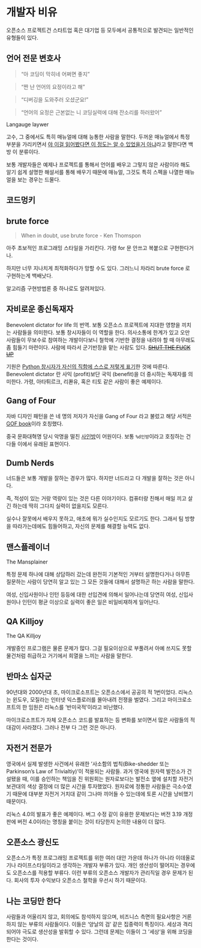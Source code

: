 # 개발자 비유 {#developer-tropes}

오픈소스 프로젝트건 스타트업 혹은 대기업 등 모두에서 공통적으로 발견되는 일반적인 유형들이 있다.

## 언어 전문 변호사 {#language-lawyer}
> "아 코딩이 막히네 어쩌면 좋지"

> "짠 난 언어의 요정이라고 해"

> "디버깅을 도와주러 오셨군요!"

> "언어의 요정은 근본없는 니 코딩실력에 대해 잔소리를 하러왔어"

Langauge laywer

고수, 그 중에서도 특히 매뉴얼에 대해 능통한 사람을 말한다. 두꺼운 매뉴얼에서 특정 부분을 가리키면서 [야 이걸 읽어봤다면 이 정도는 알 수 있었을거 아냐](#RTFM)라고 말한다면 백방 이 분류이다.

보통 개발자들은 예제나 프로젝트를 통해서 언어를 배우고 그렇지 않은 사람이라 해도 알기 쉽게 설명한 해설서를 통해 배우기 때문에 매뉴얼, 그것도 특히 스펙을 나열한 매뉴얼을 보는 경우는 드물다.

## 코드멍키 {#code-monkey}

## brute force {#brute-force}
> When in doubt, use brute force
> - Ken Thomspon

아주 초보적인 프로그래밍 스타일을 가리킨다. 가령 for 문 안쓰고 복붙으로 구현한다거나.

하지만 너무 지나치게 최적화하다가 망할 수도 있다. 그러느니 차라리 brute force 로 구현하는게 백배낫다.

알고리즘 구현방법론 중 하나로도 알려져있다.

## 자비로운 종신독재자 {#BDFL}

Benevolent dictator for life 의 번역. 보통 오픈소스 프로젝트에 지대한 영향을 끼치는 사람들을 의미한다. 보통 창시자들이 이 역할을 한다. 의사소통에 한계가 있고 오만 사람들이 무보수로 참여하는 개발이다보니 철학에 기반한 결정을 내려야 할 때 아무래도 좀 힘들기 마련이다. 사람에 따라서 군기반장을 맡는 사람도 있다. ~~[SHUT THE FUCK UP](https://lkml.org/lkml/2012/12/23/75)~~

기원은 [Python 창시자가 자신의 직함에 스스로 저렇게 표기](http://www.artima.com/weblogs/viewpost.jsp?thread=235725)한 것에 따른다. Benevolent dictator 란 사익 (profit)보단 국익 (benefit)을 더 중시하는 독재자를 의미한다. 가령, 아타튀르크, 리콴유, 혹은 티토 같은 사람이 좋은 예제이다.

## Gang of Four {#Gang-of-Four}
자바 디자인 패턴을 쓴 네 명의 저자가 자신을 Gang of Four 라고 불렀고 해당 서적은 [GOF book](#GOF-book)이라 호칭했다.

중국 문화대혁명 당시 악명을 떨친 [사인방](https://ko.wikipedia.org/wiki/%EC%82%AC%EC%9D%B8%EB%B0%A9)이 어원이다. 보통 `%d인방`이라고 호칭하는 건 다들 이에서 유래된 표현이다.

## Dumb Nerds {#dumb-nerds}

너드들은 보통 개발을 잘하는 경우가 많다. 하지만 너드라고 다 개발을 잘하는 것은 아니다.

즉, 적성이 있는 거랑 역량이 있는 것은 다른 이야기이다.
컴퓨터랑 친해서 매일 끼고 살긴 하는데 딱히 그다지 실력이 없을지도 모른다.

실수나 잘못에서 배우지 못하고, 애초에 뭐가 실수인지도 모르기도 한다.
그래서 팀 방향을 따라가는데에도 힘들어하고, 자신의 문제를 해결할 능력도 없다.

## 맨스플레이너 {#The-Mansplainer}
The Mansplainer

특정 문제 하나에 대해 상담하러 갔는데
완전히 기본적인 거부터 설명한다거나
아무튼 질문하는 사람이 당연히 알고 있는 그 모든 것들에 대해서
설명하곤 하는 사람을 말한다.

여성, 신입사원이나 인턴 등등에 대한 선입견에 의해서
일어나는데 당연히 여성, 신입사원이나 인턴이 평균 이상으로 실력이 좋은 일은 비일비재하게 일어난다.

## QA Killjoy {#QA-Killjoy}
The QA Killjoy

개발중인 프로그램은 물론 문제가 많다. 그걸 필요이상으로 부풀려서 아예 쓰지도 못할 물건처럼 취급하고 거기에서 희열을 느끼는 사람을 말한다.

## 반마소 십자군 {#Anti-Microsoft-crusader}

90년대와 2000년대 초, 마이크로소프트는 오픈소스에서 공공의 적 1번이었다. 리눅스는 윈도우, 모질라는 인터넷 익스플로러를 몰아내려 전쟁을 벌였다. 그리고 마이크로소프트의 한 임원은 리눅스를 '반미국적'이라고 비난했다.

마이크로소프트가 자체 오픈소스 코드를 발표하는 등 변화를 보이면서 많은 사람들의 적대감이 사라졌다. 그러나 전부 다 그런 것은 아니다.

## 자전거 전문가 {#Bike-shedder}

영국에서 실제 발생한 사건에서 유래한 '사소함의 법칙(Bike-shedder 또는 Parkinson's Law of Trivialtiy)'이 적용되는 사람들. 과거 영국에 원자력 발전소가 건설됐을 때, 이를 승인하는 책임을 진 위원회는 원자로보다는 발전소 옆에 설치할 자전거 보관대의 색상 결정에 더 많은 시간을 투자했었다. 원자로에 정통한 사람들은 극소수였기 때문에 대부분 자전거 거치대 같이 그나마 끼어들 수 있는데에 토론 시간을 낭비했기 때문이다.

리눅스 4.0의 발표가 좋은 예제이다. 버그 수정 같이 유용한 문제보다는 버전 3.19 개정판에 버전 4.0이라는 명칭을 붙이는 것이 타당한지 논의한 내용이 더 많다.

## 오픈소스 광신도 {#opensource-zealot}

오픈소스가 특정 프로그래밍 프로젝트를 위한 여러 대안 가운데 하나가 아니라 이데올로기나 라이프스타일이라고 생각하는 개발자 부류가 있다. 개인 생산성이 떨어지는 경우에도 오픈소스를 적용할 부류다. 이런 부류의 오픈소스 개발자가 관리직일 경우 문제가 된다. 회사의 투자 수익보다 오픈소스 철학을 우선시 하기 때문이다.

## 나는 코딩만 한다 {#Codeholic}

사람들과 어울리지 않고, 회의에도 참석하지 않으며, 비즈니스 측면의 필요사항은 거론하지 않는 부류의 사람들이다. 이들은 '양날의 검' 같은 집중력이 특징이다. 세상과 격리되어야 극도로 생산성을 발휘할 수 있다. 그런데 문제는 이들이 그 ‘세상’을 위해 코딩을 한다는 것이다.